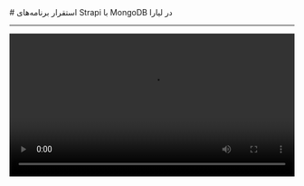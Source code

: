 
<Layout>
# استقرار برنامه‌های Strapi با MongoDB در لیارا
<hr className="mb-2" />
<video
    src="https://files.liara.ir/liara/strapi/strapi-mongodb.mp4"
    controls="controls"
    className="block w-full"
    width="100%"
/>
<div className="h-2" />
<Alert variant="success">
<p>
پروژه و کدهای مورد استفاده در ویدیوی فوق در <a href="https://github.com/liara-cloud/strapi-getting-started/tree/mongodb-conf" className="blue-link">اینجا</a> قابل مشاهده و دسترسی هستند.
</p>
</Alert>
پس از ایجاد برنامه NodeJS، کافیست تا در لوکال در مسیر <Important>config/database.js</Important> قطعه کدی مانند قطعه کد زیر را قرار دهید:

<div className="h-2" />
    <div dir='ltr'>
        <Highlight className="js">
            {`module.exports = ({ env }) => ({
  defaultConnection: 'default',
  connections: {
    default: {
      connector: 'mongoose',
      settings: {
        host: env('DATABASE_HOST', 'localhost'),
        srv: env.bool('DATABASE_SRV', false),
        port: env.int('DATABASE_PORT', 27017),
        database: env('DATABASE_NAME', 'strapi'),
        username: env('DATABASE_USERNAME', 'root'),
        password: env('DATABASE_PASSWORD', ''),
      },
      options: {
        authenticationDatabase: env('AUTHENTICATION_DATABASE', null),
        ssl: env.bool('DATABASE_SSL', false),
      },
    },
  },
});`}
        </Highlight>
    </div>
<div className="h-2" />

در ادامه، باید متغیرهای محیطی مربوط به دیتابیس برنامه Strapi خود را طبق <a href="../../../details/envs" className="blue-link">مستندات اضافه کردن متغیرهای محیطی</a> به برنامه NodeJS اضافه کنید. به عنوان مثال:

<div className="h-2" />
    <div dir='ltr'>
        <Highlight className="bash">
            {`DATABASE_HOST=mongodb
DATABASE_PORT=27017
DATABASE_NAME=strapi
DATABASE_USERNAME=root
DATABASE_PASSWORD=YDwHkbMjooP62S5Q5msD563s`}
        </Highlight>
    </div>


<div className="h-2" />
و از آنجایی که <a href="../../../details/file-system" className="blue-link">فایل سیستم لیارا</a> به صورت پیش‌فرض ReadOnly است؛ پس بایستی برای ذخیره media، طبق مستندات <a href="../../../disks/about" className="blue-link">دیسک‌ها</a>، یک دیسک ایجاد و آن‌ را به آدرس‌ <Important>app/public/uploads/</Important> متصل کنید.

<Section id="deploy" title="استقرار برنامه" />
<Tabs 
    tabs={["Liara Console", "Liara CLI"]} 
    content={[
    <>
    <p>در نهایت کافیست تا برنامه خود را با کنسول و پورت 3000، در لیارا آپلود کنید و عملیات استقرار را انجام دهید تا برنامه با موفقیت در لیارا مستقر شود.  </p>
    </>,

    <>
    <p>
    در نهایت کافیست تا دستور زیر را اجرا کنید تا برنامه شما در لیارا مستقر شود:
    </p>
    <div className="h-2" />
    <div dir='ltr'>
        <Highlight className="bash">
            {`liara deploy --port=3000 --platform=node`}
        </Highlight>
    </div>
    <div className="h-2" />
    </>,

]} 
/>

</Layout>